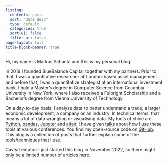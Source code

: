 ```yaml
---
listing:
  contents: posts
  sort: "date desc"
  type: default
  categories: true
  sort-ui: false
  filter-ui: false
page-layout: full
title-block-banner: true
---
```


Hi, my name is Markus Schanta and this is my personal blog.

In 2019 I founded BlueBalance Capital together with my partners. Prior to that, I was a quantitative researcher at London-based asset management and before that, I was a quantitative strategist at an international investment bank. I hold a Master's degree in Computer Science from Columbia University in New York, where I also received a Fulbright Scholarship and a Bachelor's degree from Vienna University of Technology.

On a day-to-day basis, I analyse data to better understand a trade, a larger economic development, a company or an industry. In technical terms, that means a lot of data wrangling or visualising data. My tools of chice are [Python](https://www.python.org/), [pandas](https://pandas.pydata.org/), [Jupyter](https://jupyter.org/) and [altair](https://altair-viz.github.io/). I have given [talks](https://github.com/markusschanta/talks) about how I use these tools at various conferences. You find my open-source code on [GitHub](https://github.com/markusschanta). This blog is a collection of posts that further explain some of the tools/techniques that I use.

Caveat emptor: I just started this blog in November 2022, so there might only be a limited number of articles here.

